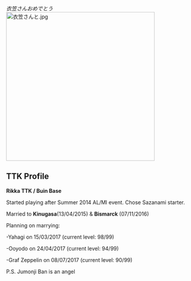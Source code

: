 <p style="text-align: center;"><br />''衣笠さんおめでとう''[[File:衣笠さんと.jpg|thumb|left|400px]]

== TTK Profile ==
'''Rikka TTK / Buin Base'''

Started playing after Summer 2014 AL/MI event. Chose Sazanami starter.

Married to '''Kinugasa '''(13/04/2015) & '''Bismarck''' (07/11/2016)

Planning on marrying:

-Yahagi on 15/03/2017 (current level: 98/99)

-Ooyodo on 24/04/2017 (current level: 94/99)

-Graf Zeppelin on 08/07/2017 (current level: 90/99)

P.S. Jumonji Ban is an angel